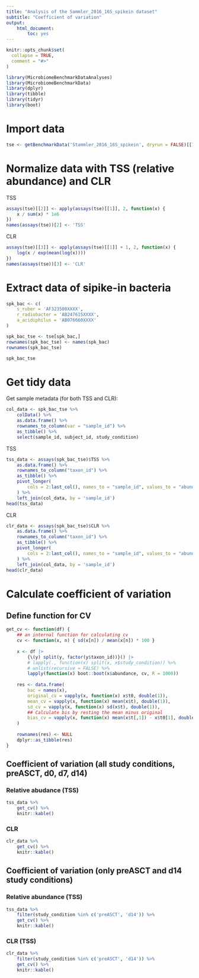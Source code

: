 ```yaml
---
title: "Analysis of the Sammler_2016_16S_spikein dataset"
subtitle: "Coefficient of variation"
output:
    html_document:
        toc: yes
---
```


```r
knitr::opts_chunk$set(
  collapse = TRUE,
  comment = "#>"
)
```

```r
library(MicrobiomeBenchmarkDataAnalyses)
library(MicrobiomeBenchmarkData)
library(dplyr)
library(tibble)
library(tidyr)
library(boot)
```

# Import data

```r
tse <- getBenchmarkData('Stammler_2016_16S_spikein', dryrun = FALSE)[[1]]
```

# Normalize data with TSS (relative abundance) and CLR

TSS

```r
assays(tse)[[2]] <- apply(assays(tse)[[1]], 2, function(x) {
    x / sum(x) * 1e6
})
names(assays(tse))[2] <- 'TSS'
```

CLR

```r
assays(tse)[[3]] <- apply(assays(tse)[[1]] + 1, 2, function(x) {
    log(x / exp(mean(log(x))))
})
names(assays(tse))[3] <- 'CLR'
```

# Extract data of sipike-in bacteria

```r
spk_bac <- c(
    s_ruber = 'AF323500XXXX', 
    r_radiobacter = 'AB247615XXXX',
    a_acidiphilus = 'AB076660XXXX'
)

spk_bac_tse <- tse[spk_bac,]
rownames(spk_bac_tse) <- names(spk_bac)
rownames(spk_bac_tse)
```

```r
spk_bac_tse
```

# Get tidy data

Get sample metadata (for both TSS and CLR):

```r
col_data <- spk_bac_tse %>% 
    colData() %>% 
    as.data.frame() %>% 
    rownames_to_column(var = "sample_id") %>% 
    as_tibble() %>% 
    select(sample_id, subject_id, study_condition)

```

TSS

```r
tss_data <- assays(spk_bac_tse)$TSS %>% 
    as.data.frame() %>% 
    rownames_to_column("taxon_id") %>% 
    as_tibble() %>% 
    pivot_longer(
        cols = 2:last_col(), names_to = "sample_id", values_to = "abundance"
    ) %>% 
    left_join(col_data, by = 'sample_id')
head(tss_data)
```

CLR

```r
clr_data <- assays(spk_bac_tse)$CLR %>% 
    as.data.frame() %>% 
    rownames_to_column("taxon_id") %>% 
    as_tibble() %>% 
    pivot_longer(
        cols = 2:last_col(), names_to = "sample_id", values_to = "abundance"
    ) %>% 
    left_join(col_data, by = 'sample_id')
head(clr_data)
```

# Calculate coefficient of variation

## Define function for CV

```r
get_cv <- function(df) {
    ## an internal function for calculating cv
    cv <- function(x, n) { sd(x[n]) / mean(x[n]) * 100 } 
    
    x <- df |> 
        {\(y) split(y, factor(y$taxon_id))}() |>
        # lapply(., function(x) split(x, x$study_condition)) %>% 
        # unlist(recursive = FALSE) %>% 
        lapply(function(x) boot::boot(x$abundance, cv, R = 1000))
    
    res <- data.frame(
        bac = names(x),
        original_cv = vapply(x, function(x) x$t0, double(1)),
        mean_cv = vapply(x, function(x) mean(x$t), double(1)),
        sd_cv = vapply(x, function(x) sd(x$t), double(1)),
        ## Calculate bis by resting the mean minus original
        bias_cv = vapply(x, function(x) mean(x$t[,1]) - x$t0[1], double(1))
    )
    
    rownames(res) <- NULL
    dplyr::as_tibble(res)
}
```

## Coefficient of variation (all study conditions, preASCT, d0, d7, d14)

### Relative abudance (TSS)

```r
tss_data %>% 
    get_cv() %>% 
    knitr::kable()
```

### CLR

```r
clr_data %>% 
    get_cv() %>% 
    knitr::kable()
```

## Coefficient of variation (only preASCT and d14 study conditions)

### Relative abundance (TSS)

```r
tss_data %>% 
    filter(study_condition %in% c('preASCT', 'd14')) %>%
    get_cv() %>% 
    knitr::kable()
```

### CLR (TSS)

```r
clr_data %>% 
    filter(study_condition %in% c('preASCT', 'd14')) %>%
    get_cv() %>% 
    knitr::kable()
```


